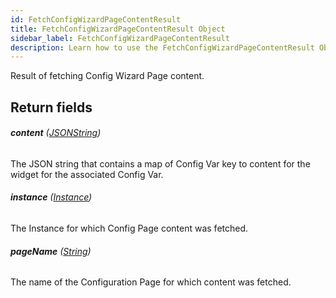 ```yaml
---
id: FetchConfigWizardPageContentResult
title: FetchConfigWizardPageContentResult Object
sidebar_label: FetchConfigWizardPageContentResult
description: Learn how to use the FetchConfigWizardPageContentResult Object for Builder's API.
---
```


Result of fetching Config Wizard Page content.

## Return fields

###### <b>content</b> ([JSONString](/composer/builder/api/schema/scalar/JSONString.mdx))

The JSON string that contains a map of Config Var key to content for the widget for the associated Config Var.

###### <b>instance</b> ([Instance](/composer/builder/api/schema/object/Instance.mdx))

The Instance for which Config Page content was fetched.

###### <b>pageName</b> ([String](/composer/builder/api/schema/scalar/String.mdx))

The name of the Configuration Page for which content was fetched.

